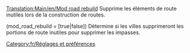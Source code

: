 [[Translation:Main/en/Mod road rebuild]]
{{en/-}}
Supprime les éléments de route inutiles lors de la construction de routes.

(mod_road_rebuild = [true|false]) Détermine si les villes supprimeront les portions de route inutiles pour supprimer les impasses.

[[Category:fr/Réglages et préférences]]